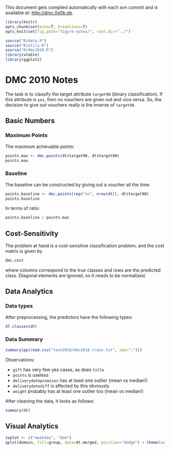 This document gets compiled automatically with each svn commit and is available at:
[http://dmc.0x0b.de](http://dmc.0x0b.de).

```r
library(knitr)
opts_chunk$set(echo=T, breaklines=T)
opts_knit$set(fig.path="figure-notes/", root.dir="../")
```
```r
source("R/data.R")
source("R/utils.R")
source("R/dmc2010.R")
library(xtable)
library(ggplot2)
```
# DMC 2010 Notes

The task is to classify the target attribute ``target90`` (binary classification). If this
attribute is ``yes``, then no vouchers are given out and vice versa. So, the decision to
give out vouchers really is the inverse of ``target90``.

## Basic Numbers

### Maximum Points

The maximum achievable points:
```r
points.max <- dmc.points(dt$target90, dt$target90)
points.max
```

### Baseline

The baseline can be constructed by giving out a voucher all the time:

```r
points.baseline <- dmc.points(rep("no", nrow(dt)), dt$target90)
points.baseline
```

In terms of ratio:

```r
points.baseline / points.max
```


## Cost-Sensitivity

The problem at hand is a cost-sensitive classification problem, and
the cost matrix is given by

```r
dmc.cost
```

where columns correspond to the true classes and rows are the predicted class.
Diagonal elements are ignored, so it needs to be normalized.

## Data Analytics

### Data types

After preprocessing, the predictors have the following types:

```r
df.classes(dt)
```

### Data Summary

```r
summary(pp(read.csv("task2010/dmc2010_train.txt", sep=";")))
```

Observations:

- ``gift`` has very few yes cases, as does ``title``
- ``points`` is useless
- ``deliverydatepromises`` has at least one outlier (mean vs median!)
- ``deliverydatediff`` is affected by this obviously
- ``weight`` probably has at least one outlier too (mean vs median!)

After cleaning the data, it looks as follows:

```r
summary(dt)
```

## Visual Analytics

```r
toplot <- c("weekday", "dom")
qplot(domain, fill=group, data=dt.merged, position="dodge") + theme(axis.text.x = element_text(angle=90))

```